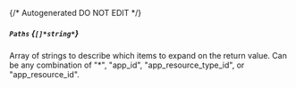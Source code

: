 {/* Autogenerated DO NOT EDIT  */}
##### `Paths` *{`[]*string*`}*
Array of strings to describe which items to expand on the return value. Can be any combination of "\*", "app_id", "app_resource_type_id", or "app_resource_id".


